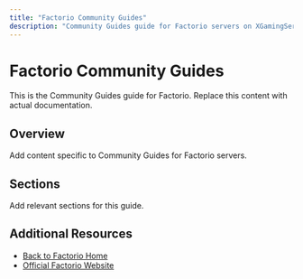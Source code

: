 ```yaml
---
title: "Factorio Community Guides"
description: "Community Guides guide for Factorio servers on XGamingServer"
---
```


# Factorio Community Guides

This is the Community Guides guide for Factorio. Replace this content with actual documentation.

## Overview

Add content specific to Community Guides for Factorio servers.

## Sections

Add relevant sections for this guide.

## Additional Resources

- [Back to Factorio Home](./index)
- [Official Factorio Website](https://example.com)
